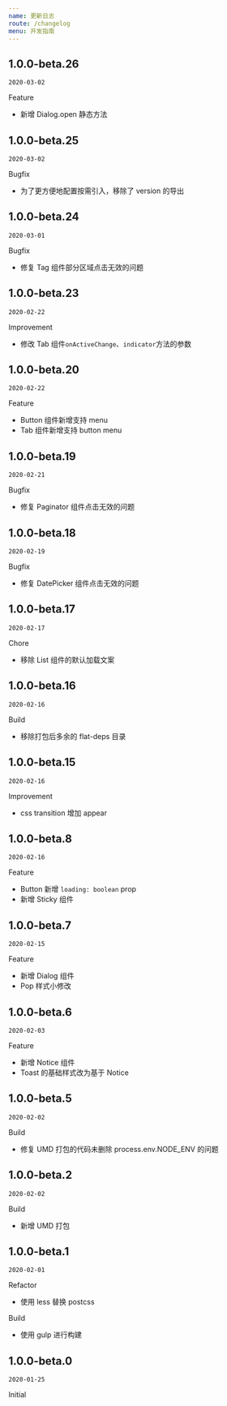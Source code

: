 ```yaml
---
name: 更新日志
route: /changelog
menu: 开发指南
---
```


## 1.0.0-beta.26

`2020-03-02`

Feature

- 新增 Dialog.open 静态方法

## 1.0.0-beta.25

`2020-03-02`

Bugfix

- 为了更方便地配置按需引入，移除了 version 的导出

## 1.0.0-beta.24

`2020-03-01`

Bugfix

- 修复 Tag 组件部分区域点击无效的问题

## 1.0.0-beta.23

`2020-02-22`

Improvement

- 修改 Tab 组件`onActiveChange`、`indicator`方法的参数

## 1.0.0-beta.20

`2020-02-22`

Feature

- Button 组件新增支持 menu
- Tab 组件新增支持 button menu

## 1.0.0-beta.19

`2020-02-21`

Bugfix

- 修复 Paginator 组件点击无效的问题

## 1.0.0-beta.18

`2020-02-19`

Bugfix

- 修复 DatePicker 组件点击无效的问题

## 1.0.0-beta.17

`2020-02-17`

Chore

- 移除 List 组件的默认加载文案

## 1.0.0-beta.16

`2020-02-16`

Build

- 移除打包后多余的 flat-deps 目录

## 1.0.0-beta.15

`2020-02-16`

Improvement

- css transition 增加 appear

## 1.0.0-beta.8

`2020-02-16`

Feature

- Button 新增 `loading: boolean` prop
- 新增 Sticky 组件

## 1.0.0-beta.7

`2020-02-15`

Feature

- 新增 Dialog 组件
- Pop 样式小修改

## 1.0.0-beta.6

`2020-02-03`

Feature

- 新增 Notice 组件
- Toast 的基础样式改为基于 Notice

## 1.0.0-beta.5

`2020-02-02`

Build

- 修复 UMD 打包的代码未删除 process.env.NODE_ENV 的问题

## 1.0.0-beta.2

`2020-02-02`

Build

- 新增 UMD 打包

## 1.0.0-beta.1

`2020-02-01`

Refactor

- 使用 less 替换 postcss

Build

- 使用 gulp 进行构建

## 1.0.0-beta.0

`2020-01-25`

Initial

